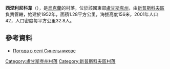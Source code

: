 {{coord|49|43|13|N|38|47|49|E|scale:100000|display=title}}

'''西涅利尼科韋'''（{{lang-uk|Синельникове}}），是[[烏克蘭|烏克蘭]]的村落，位於該國東部[[盧甘斯克州|盧甘斯克州]]，由[[新普斯科夫區|新普斯科夫區]]負責管轄，始建於1952年，面積1.28平方公里，海拔高度156米，2001年人口42，人口密度每平方公里32.8人。

==參考資料==
* [http://weather.in.ua/ua/lyganskaja/23819 Погода в селі Синельникове] {{Wayback|url=http://weather.in.ua/ua/lyganskaja/23819 |date=20111220032736 }}

{{DEFAULTSORT:Синельникове}}
[[Category:盧甘斯克州村落|Category:盧甘斯克州村落]]
[[Category:新普斯科夫區村落|Category:新普斯科夫區村落]]


{{Luhansk-geo-stub}}